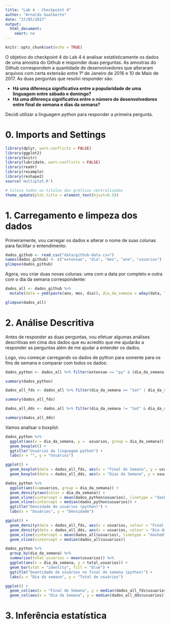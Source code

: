 ```yaml
---
title: "Lab 4 - Checkpoint 4"
author: "Arnaldo Gualberto"
date: "27/05/2017"
output: 
  html_document:
    smart: no
---
```


```r
knitr::opts_chunk$set(echo = TRUE)
```

O objetivo do checkpoint 4 do Lab 4 é analisar estatísticamente os dados de uma amostra do Github e responder duas perguntas. As amostras do Github correspondem a quantidade de desenvolvedores que alteraram arquivos com certa extensão entre 1º de Janeiro de 2016 e 10 de Maio de 2017. As duas perguntas que resolvi responder são:

* **Há uma diferença significativa entre a popularidade de uma linguagem entre sábado e domingo?**
* **Há uma diferença significativa entre o número de desenvolvedores entre final de semana e dias da semana?**

Decidi utilizar a linguagem _python_ para responder a primeira pergunta. 

# 0. Imports and Settings
```r
library(dplyr, warn.conflicts = FALSE)
library(ggplot2)
library(knitr)
library(lubridate, warn.conflicts = FALSE)
library(readr)
library(resample)
library(reshape2)
source('multiplot.R')

# Coloca todos os titulos dos gráficos centralizados
theme_update(plot.title = element_text(hjust=0.5))
```

# 1. Carregamento e limpeza dos dados

Primeiramente, vou carregar os dados e alterar o nome de suas colunas para facilitar o entendimento:

```r
dados_github <- read_csv("data/github-data.csv")
names(dados_github) <- c("extensao", "dia", "mes", "ano", "usuarios")
glimpse(dados_github)
```

Agora, vou criar duas novas colunas: uma com a data por completo e outra com o dia da semana correspondente:

```r
dados_all <- dados_github %>%
  mutate(data = ymd(paste(ano, mes, dia)), dia_da_semana = wday(data, label = T))

glimpse(dados_all)
```

# 2. Análise Descritiva

Antes de responder as duas perguntas, vou efetuar algumas análises descritivas em cima dos dados que eu acredito que me ajudarão a responder as perguntas além de me ajudar a entender os dados. 

Logo, vou começar carregando os dados de python para somente para os fins de semana e comparar com todos os dados:

```r
dados_python <- dados_all %>% filter(extensao == "py" & (dia_da_semana == "Sat" | dia_da_semana == "Sun"))

summary(dados_python)
```
```r
dados_all_fds <- dados_all %>% filter(dia_da_semana == "Sat" | dia_da_semana == "Sun")

summary(dados_all_fds)
```

```r
dados_all_dds <- dados_all %>% filter(dia_da_semana != "Sat" & dia_da_semana != "Sun")

summary(dados_all_dds)
```

Vamos analisar o boxplot:

```r
dados_python %>%
  ggplot(aes(x = dia_da_semana, y =  usuarios, group = dia_da_semana)) +
  geom_boxplot() +
  ggtitle("Usuários da linguagem python") +
  labs(x = "", y = "Usuários")
```

```r
ggplot() +
  geom_boxplot(data = dados_all_fds, aes(x = "Final de Semana", y = usuarios)) +
  geom_boxplot(data = dados_all_dds, aes(x = "Dias da Semana", y = usuarios))
```

```r
dados_python %>%
  ggplot(aes(x=usuarios, group = dia_da_semana)) +
  geom_density(aes(color = dia_da_semana)) +
  geom_vline(xintercept = mean(dados_python$usuarios), linetype = "dashed") +
  geom_vline(xintercept = median(dados_python$usuarios)) +
  ggtitle("Densidade de usuários (python)") +
  labs(x = "Usuários", y = "Densidade")
```

```r
ggplot() +
  geom_density(data = dados_all_fds, aes(x = usuarios, colour = "Final de Semana")) +
  geom_density(data = dados_all_dds, aes(x = usuarios, colour = "Dia da Semana")) +
  geom_vline(xintercept = mean(dados_all$usuarios), linetype = "dashed") +
  geom_vline(xintercept = median(dados_all$usuarios))
```


```r
dados_python %>%
  group_by(dia_da_semana) %>%
  summarise(total_usuarios = mean(usuarios)) %>%
  ggplot(aes(x = dia_da_semana, y = total_usuarios)) +
  geom_bar(stat = "identity", fill = "blue") +
  ggtitle("Quantidade de usuários no final de semana (python)") +
  labs(x = "Dia da semana", y = "Total de usuários")
```

```r
ggplot() +
  geom_col(aes(x = "Final de Semana", y = median(dados_all_fds$usuarios))) +
  geom_col(aes(x = "Dia da Semana", y = median(dados_all_dds$usuarios)))
```

# 3. Inferência estatística

```r

```

